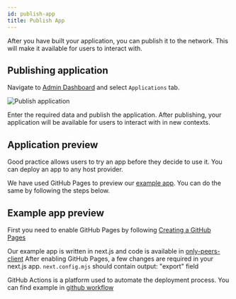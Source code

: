```yaml
---
id: publish-app
title: Publish App
---
```


After you have built your application, you can publish it to the network. This
will make it available for users to interact with.

## Publishing application

Navigate to [Admin Dashboard](../developer-tools/apps/admin-dashboard) and
select `Applications` tab.

![Publish application](/admin-dashboard/publish-new-application.png)

Enter the required data and publish the application. After publishing, your
application will be available for users to interact with in new contexts.

## Application preview

Good practice allows users to try an app before they decide to use it. You can
deploy an app to any host provider.

We have used GitHub Pages to preview our [example app](./install-application).
You can do the same by following the steps below.

## Example app preview

First you need to enable GitHub Pages by following
[Creating a GitHub Pages](https://docs.github.com/en/pages/getting-started-with-github-pages/creating-a-github-pages-site)

Our example app is written in next.js and code is available in
[only-peers-client](https://github.com/calimero-network/only-peers-client) After
enabling GitHub Pages, a few changes are required in your next.js app.
`next.config.mjs` should contain output: "export" field

GitHub Actions is a platform used to automate the deployment process. You can
find example in
[github workflow](https://github.com/calimero-network/only-peers-client/tree/master/.github/workflows)
